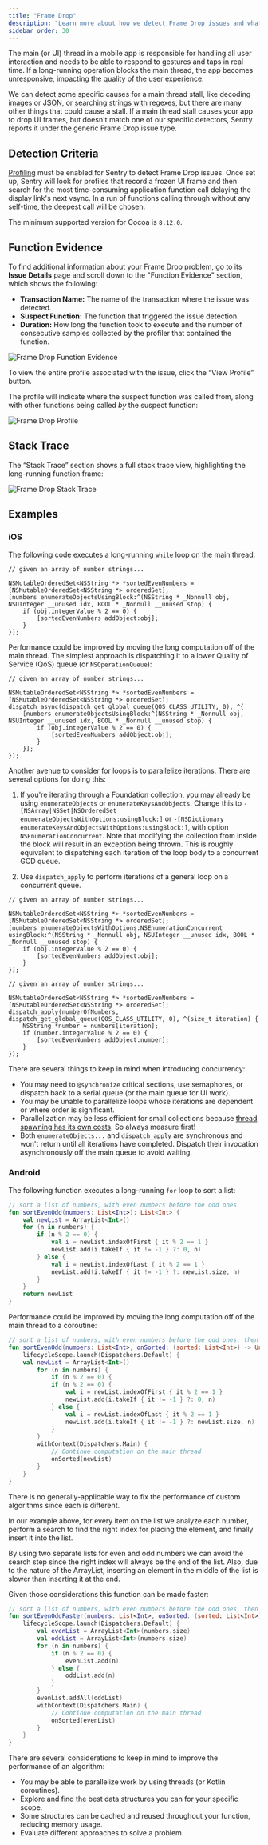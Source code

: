 ```yaml
---
title: "Frame Drop"
description: "Learn more about how we detect Frame Drop issues and what you can do to help fix them."
sidebar_order: 30
---
```


The main (or UI) thread in a mobile app is responsible for handling all user interaction and needs to be able to respond to gestures and taps in real time. If a long-running operation blocks the main thread, the app becomes unresponsive, impacting the quality of the user experience.

We can detect some specific causes for a main thread stall, like decoding [images](/product/issues/issue-details/performance-issues/image-decoding-main-thread/) or [JSON](/product/issues/issue-details/performance-issues/json-decoding-main-thread/), or [searching strings with regexes](/product/issues/issue-details/performance-issues/regex-main-thread/), but there are many other things that could cause a stall. If a main thread stall causes your app to drop UI frames, but doesn't match one of our specific detectors, Sentry reports it under the generic Frame Drop issue type.

## Detection Criteria

[Profiling](/product/profiling/) must be enabled for Sentry to detect Frame Drop issues. Once set up, Sentry will look for profiles that record a frozen UI frame and then search for the most time-consuming application function call delaying the display link's next vsync. In a run of functions calling through without any self-time, the deepest call will be chosen.

<Note>

The minimum supported version for Cocoa is `8.12.0`.

</Note>

## Function Evidence

To find additional information about your Frame Drop problem, go to its **Issue Details** page and scroll down to the "Function Evidence" section, which shows the following:

- **Transaction Name:** The name of the transaction where the issue was detected.
- **Suspect Function:** The function that triggered the issue detection.
- **Duration:** How long the function took to execute and the number of consecutive samples collected by the profiler that contained the function.

![Frame Drop Function Evidence](/product/issues/issue-details/performance-issues/frame-drop/frame-drop-function-evidence.png)

To view the entire profile associated with the issue, click the “View Profile” button.

The profile will indicate where the suspect function was called from, along with other functions being called _by_ the suspect function:

![Frame Drop Profile](/product/issues/issue-details/performance-issues/frame-drop/frame-drop-profile.png)

## Stack Trace

The “Stack Trace” section shows a full stack trace view, highlighting the long-running function frame:

![Frame Drop Stack Trace](/product/issues/issue-details/performance-issues/frame-drop/frame-drop-stack-trace.png)

## Examples

### iOS

The following code executes a long-running `while` loop on the main thread:

```objc
// given an array of number strings...

NSMutableOrderedSet<NSString *> *sortedEvenNumbers = [NSMutableOrderedSet<NSString *> orderedSet];
[numbers enumerateObjectsUsingBlock:^(NSString * _Nonnull obj, NSUInteger __unused idx, BOOL * _Nonnull __unused stop) {
    if (obj.integerValue % 2 == 0) {
        [sortedEvenNumbers addObject:obj];
    }
}];
```

Performance could be improved by moving the long computation off of the main thread. The simplest approach is dispatching it to a lower Quality of Service (QoS) queue (or `NSOperationQueue`):

```objc {tabTitle:Dispatch to Background Queue}
// given an array of number strings...

NSMutableOrderedSet<NSString *> *sortedEvenNumbers = [NSMutableOrderedSet<NSString *> orderedSet];
dispatch_async(dispatch_get_global_queue(QOS_CLASS_UTILITY, 0), ^{
    [numbers enumerateObjectsUsingBlock:^(NSString * _Nonnull obj, NSUInteger __unused idx, BOOL * _Nonnull __unused stop) {
        if (obj.integerValue % 2 == 0) {
            [sortedEvenNumbers addObject:obj];
        }
    }];
});
```

Another avenue to consider for loops is to parallelize iterations. There are several options for doing this:

1. If you're iterating through a Foundation collection, you may already be using `enumerateObjects` or `enumerateKeysAndObjects`. Change this to `-[NSArray|NSSet|NSOrderedSet enumerateObjectsWithOptions:usingBlock:]` or `-[NSDictionary enumerateKeysAndObjectsWithOptions:usingBlock:]`, with option `NSEnumerationConcurrent`. Note that modifying the collection from inside the block will result in an exception being thrown. This is roughly equivalent to dispatching each iteration of the loop body to a concurrent GCD queue.

1. Use `dispatch_apply` to perform iterations of a general loop on a concurrent queue.

```objc {tabTitle:Foundation Collection Concurrent Enumeration}
// given an array of number strings...

NSMutableOrderedSet<NSString *> *sortedEvenNumbers = [NSMutableOrderedSet<NSString *> orderedSet];
[numbers enumerateObjectsWithOptions:NSEnumerationConcurrent usingBlock:^(NSString * _Nonnull obj, NSUInteger __unused idx, BOOL * _Nonnull __unused stop) {
    if (obj.integerValue % 2 == 0) {
        [sortedEvenNumbers addObject:obj];
    }
}];
```

```objc {tabTitle:dispatch_apply}
// given an array of number strings...

NSMutableOrderedSet<NSString *> *sortedEvenNumbers = [NSMutableOrderedSet<NSString *> orderedSet];
dispatch_apply(numberOfNumbers, dispatch_get_global_queue(QOS_CLASS_UTILITY, 0), ^(size_t iteration) {
    NSString *number = numbers[iteration];
    if (number.integerValue % 2 == 0) {
        [sortedEvenNumbers addObject:number];
    }
});
```

There are several things to keep in mind when introducing concurrency:

- You may need to `@synchronize` critical sections, use semaphores, or dispatch back to a serial queue (or the main queue for UI work).
- You may be unable to parallelize loops whose iterations are dependent or where order is significant.
- Parallelization may be less efficient for small collections because [thread spawning has its own costs](https://developer.apple.com/library/archive/documentation/Cocoa/Conceptual/Multithreading/AboutThreads/AboutThreads.html#//apple_ref/doc/uid/10000057i-CH6-SW20). So always measure first!
- Both `enumerateObjects...` and `dispatch_apply` are synchronous and won't return until all iterations have completed. Dispatch their invocation asynchronously off the main queue to avoid waiting.

### Android

The following function executes a long-running `for` loop to sort a list:

```kotlin
// sort a list of numbers, with even numbers before the odd ones
fun sortEvenOdd(numbers: List<Int>): List<Int> {
    val newList = ArrayList<Int>()
    for (n in numbers) {
        if (n % 2 == 0) {
            val i = newList.indexOfFirst { it % 2 == 1 }
            newList.add(i.takeIf { it != -1 } ?: 0, n)
        } else {
            val i = newList.indexOfLast { it % 2 == 1 }
            newList.add(i.takeIf { it != -1 } ?: newList.size, n)
        }
    }
    return newList
}
```

Performance could be improved by moving the long computation off of the main thread to a coroutine:

```kotlin
// sort a list of numbers, with even numbers before the odd ones, then call onSorted with the sorted list as parameter.
fun sortEvenOdd(numbers: List<Int>, onSorted: (sorted: List<Int>) -> Unit): List<Int> {
    lifecycleScope.launch(Dispatchers.Default) {
    val newList = ArrayList<Int>()
        for (n in numbers) {
            if (n % 2 == 0) {
            if (n % 2 == 0) {
                val i = newList.indexOfFirst { it % 2 == 1 }
                newList.add(i.takeIf { it != -1 } ?: 0, n)
            } else {
                val i = newList.indexOfLast { it % 2 == 1 }
                newList.add(i.takeIf { it != -1 } ?: newList.size, n)
            }
        }
        withContext(Dispatchers.Main) {
            // Continue computation on the main thread
            onSorted(newList)
        }
    }
}
```

There is no generally-applicable way to fix the performance of custom algorithms since each is different.

In our example above, for every item on the list we analyze each number, perform a search to find the right index for placing the element, and finally insert it into the list.

By using two separate lists for even and odd numbers we can avoid the search step since the right index will always be the end of the list.
Also, due to the nature of the ArrayList, inserting an element in the middle of the list is slower than inserting it at the end.

Given those considerations this function can be made faster:

```kotlin
// sort a list of numbers, with even numbers before the odd ones, then call onSorted with the sorted list as parameter.
fun sortEvenOddFaster(numbers: List<Int>, onSorted: (sorted: List<Int>) -> Unit): List<Int> {
    lifecycleScope.launch(Dispatchers.Default) {
        val evenList = ArrayList<Int>(numbers.size)
        val oddList = ArrayList<Int>(numbers.size)
        for (n in numbers) {
            if (n % 2 == 0) {
                evenList.add(n)
            } else {
                oddList.add(n)
            }
        }
        evenList.addAll(oddList)
        withContext(Dispatchers.Main) {
            // Continue computation on the main thread
            onSorted(evenList)
        }
    }
}
```

There are several considerations to keep in mind to improve the performance of an algorithm:

- You may be able to parallelize work by using threads (or Kotlin coroutines).
- Explore and find the best data structures you can for your specific scope.
- Some structures can be cached and reused throughout your function, reducing memory usage.
- Evaluate different approaches to solve a problem.
